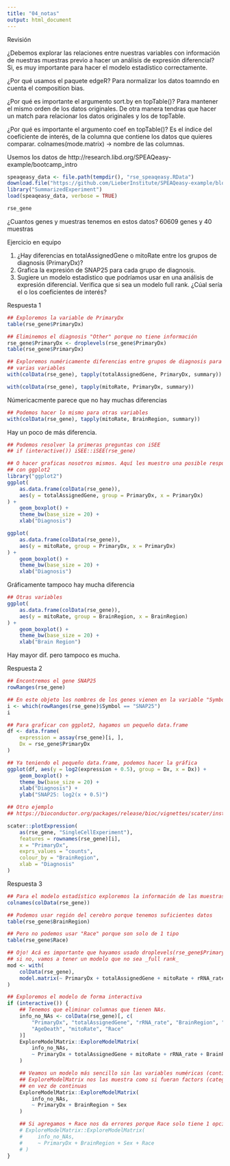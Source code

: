 ```yaml
---
title: "04_notas"
output: html_document
---
```


Revisión 

¿Debemos explorar las relaciones entre nuestras variables con información de nuestras muestras previo a hacer un análisis de expresión diferencial?
Si, es muy importante para hacer el modelo estadístico correctamente.

¿Por qué usamos el paquete edgeR?
Para normalizar los datos toamndo en cuenta el composition bias.

¿Por qué es importante el argumento sort.by en topTable()?
Para mantener el mismo orden de los datos originales. De otra manera tendras que hacer un match para relacionar los datos originales y los de topTable.

¿Por qué es importante el argumento coef en topTable()?
Es el índice del coeficiente de interés, de la columna que contiene los datos que quieres comparar.
colnames(mode.matrix) → nombre de las columnas.


Usemos los datos de http://research.libd.org/SPEAQeasy-example/bootcamp_intro

```r
speaqeasy_data <- file.path(tempdir(), "rse_speaqeasy.RData")
download.file("https://github.com/LieberInstitute/SPEAQeasy-example/blob/master/rse_speaqeasy.RData?raw=true", speaqeasy_data, mode = "wb")
library("SummarizedExperiment")
load(speaqeasy_data, verbose = TRUE)
```
```r
rse_gene
```
¿Cuantos genes y muestras tenemos en estos datos?
60609 genes y 40 muestras

Ejercicio en equipo

1. ¿Hay diferencias en totalAssignedGene o mitoRate entre los grupos de diagnosis (PrimaryDx)?
2. Grafica la expresión de SNAP25 para cada grupo de diagnosis.
3. Sugiere un modelo estadistico que podríamos usar en una análisis de expresión diferencial. Verifica que si sea un modelo full rank. ¿Cúal sería el o los coeficientes de interés?

Respuesta 1
```r
## Exploremos la variable de PrimaryDx
table(rse_gene$PrimaryDx)
```
```r
## Eliminemos el diagnosis "Other" porque no tiene información
rse_gene$PrimaryDx <- droplevels(rse_gene$PrimaryDx)
table(rse_gene$PrimaryDx)
```
```r
## Exploremos numéricamente diferencias entre grupos de diagnosis para
## varias variables
with(colData(rse_gene), tapply(totalAssignedGene, PrimaryDx, summary))
```
```r
with(colData(rse_gene), tapply(mitoRate, PrimaryDx, summary))
```
Númericacmente parece que no hay muchas diferencias 

```r
## Podemos hacer lo mismo para otras variables
with(colData(rse_gene), tapply(mitoRate, BrainRegion, summary))
```
Hay un poco de más diferencia.

```r
## Podemos resolver la primeras preguntas con iSEE
## if (interactive()) iSEE::iSEE(rse_gene)

## O hacer graficas nosotros mismos. Aquí les muestro una posible respuesta
## con ggplot2
library("ggplot2")
ggplot(
    as.data.frame(colData(rse_gene)),
    aes(y = totalAssignedGene, group = PrimaryDx, x = PrimaryDx)
) +
    geom_boxplot() +
    theme_bw(base_size = 20) +
    xlab("Diagnosis")

ggplot(
    as.data.frame(colData(rse_gene)),
    aes(y = mitoRate, group = PrimaryDx, x = PrimaryDx)
) +
    geom_boxplot() +
    theme_bw(base_size = 20) +
    xlab("Diagnosis")
```
Gráficamente tampoco hay mucha diferencia 

```r
## Otras variables
ggplot(
    as.data.frame(colData(rse_gene)),
    aes(y = mitoRate, group = BrainRegion, x = BrainRegion)
) +
    geom_boxplot() +
    theme_bw(base_size = 20) +
    xlab("Brain Region")
```
Hay mayor dif. pero tampoco es mucha.

Respuesta 2

```r
## Encontremos el gene SNAP25
rowRanges(rse_gene)
```
```r
## En este objeto los nombres de los genes vienen en la variable "Symbol"
i <- which(rowRanges(rse_gene)$Symbol == "SNAP25")
i
```
```r
## Para graficar con ggplot2, hagamos un pequeño data.frame
df <- data.frame(
    expression = assay(rse_gene)[i, ],
    Dx = rse_gene$PrimaryDx
)

## Ya teniendo el pequeño data.frame, podemos hacer la gráfica
ggplot(df, aes(y = log2(expression + 0.5), group = Dx, x = Dx)) +
    geom_boxplot() +
    theme_bw(base_size = 20) +
    xlab("Diagnosis") +
    ylab("SNAP25: log2(x + 0.5)")
```
```r
## Otro ejemplo 
## https://bioconductor.org/packages/release/bioc/vignettes/scater/inst/doc/overview.html#3_Visualizing_expression_values

scater::plotExpression(
    as(rse_gene, "SingleCellExperiment"),
    features = rownames(rse_gene)[i],
    x = "PrimaryDx",
    exprs_values = "counts",
    colour_by = "BrainRegion",
    xlab = "Diagnosis"
)
```
Respuesta 3

```r
## Para el modelo estadístico exploremos la información de las muestras
colnames(colData(rse_gene))
```
```r
## Podemos usar región del cerebro porque tenemos suficientes datos
table(rse_gene$BrainRegion)
```
```r
## Pero no podemos usar "Race" porque son solo de 1 tipo
table(rse_gene$Race)
```
```r
## Ojo! Acá es importante que hayamos usado droplevels(rse_gene$PrimaryDx)
## si no, vamos a tener un modelo que no sea _full rank_
mod <- with(
    colData(rse_gene),
    model.matrix(~ PrimaryDx + totalAssignedGene + mitoRate + rRNA_rate + BrainRegion + Sex + AgeDeath)
)

## Exploremos el modelo de forma interactiva
if (interactive()) {
    ## Tenemos que eliminar columnas que tienen NAs.
    info_no_NAs <- colData(rse_gene)[, c(
        "PrimaryDx", "totalAssignedGene", "rRNA_rate", "BrainRegion", "Sex",
        "AgeDeath", "mitoRate", "Race"
    )]
    ExploreModelMatrix::ExploreModelMatrix(
        info_no_NAs,
        ~ PrimaryDx + totalAssignedGene + mitoRate + rRNA_rate + BrainRegion + Sex + AgeDeath
    )

    ## Veamos un modelo más sencillo sin las variables numéricas (continuas) porque
    ## ExploreModelMatrix nos las muestra como si fueran factors (categoricas)
    ## en vez de continuas
    ExploreModelMatrix::ExploreModelMatrix(
        info_no_NAs,
        ~ PrimaryDx + BrainRegion + Sex
    )

    ## Si agregamos + Race nos da errores porque Race solo tiene 1 opción
    # ExploreModelMatrix::ExploreModelMatrix(
    #     info_no_NAs,
    #     ~ PrimaryDx + BrainRegion + Sex + Race
    # )
}
```
